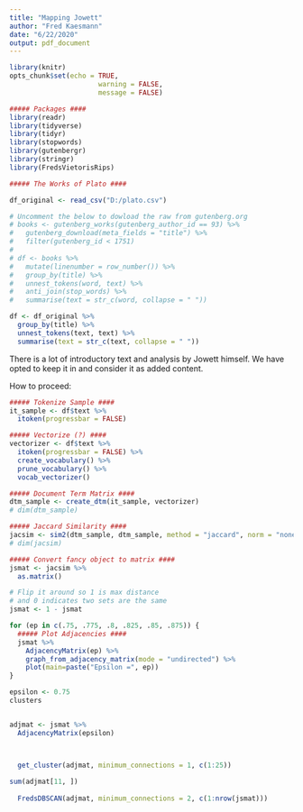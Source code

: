 ---
title: "Mapping Jowett"
author: "Fred Kaesmann"
date: "6/22/2020"
output: pdf_document
---

```{r setup, include=FALSE}
library(knitr)
opts_chunk$set(echo = TRUE,
                      warning = FALSE,
                      message = FALSE)
```

```{r packs}
##### Packages ####
library(readr)
library(tidyverse)
library(tidyr)
library(stopwords)
library(gutenbergr) 
library(stringr)
library(FredsVietorisRips)
```


```{r import_data}
##### The Works of Plato ####

df_original <- read_csv("D:/plato.csv")

# Uncomment the below to dowload the raw from gutenberg.org
# books <- gutenberg_works(gutenberg_author_id == 93) %>%
#   gutenberg_download(meta_fields = "title") %>%
#   filter(gutenberg_id < 1751)
# 
# df <- books %>%
#   mutate(linenumber = row_number()) %>%
#   group_by(title) %>%
#   unnest_tokens(word, text) %>%
#   anti_join(stop_words) %>%
#   summarise(text = str_c(word, collapse = " ")) 

df <- df_original %>%
  group_by(title) %>%
  unnest_tokens(text, text) %>%
  summarise(text = str_c(text, collapse = " "))

```

There is a lot of introductory text and analysis by Jowett himself. 
We have opted to keep it in and consider it as added content.

How to proceed:
\begin{enumerate}
  \item Map similarity of each work to the other
  
  \item Figure out if there is a better way to cluster the text if chapter 
  headings aren't provided 
  
  \item 
\end{enumerate}


```{r text2vec}

##### Tokenize Sample ####
it_sample <- df$text %>%
  itoken(progressbar = FALSE)

##### Vectorize (?) ####
vectorizer <- df$text %>%
  itoken(progressbar = FALSE) %>%
  create_vocabulary() %>%
  prune_vocabulary() %>% 
  vocab_vectorizer()

##### Document Term Matrix ####
dtm_sample <- create_dtm(it_sample, vectorizer)
# dim(dtm_sample)

##### Jaccard Similarity ####
jacsim <- sim2(dtm_sample, dtm_sample, method = "jaccard", norm = "none")
# dim(jacsim)

##### Convert fancy object to matrix ####
jsmat <- jacsim %>%
  as.matrix() 

# Flip it around so 1 is max distance 
# and 0 indicates two sets are the same
jsmat <- 1 - jsmat 

```


```{r}
for (ep in c(.75, .775, .8, .825, .85, .875)) {
  ##### Plot Adjacencies ####
  jsmat %>%
    AdjacencyMatrix(ep) %>%
    graph_from_adjacency_matrix(mode = "undirected") %>%
    plot(main=paste("Epsilon =", ep))
}
```

```{r evaluate_clusters, include=F, echo=F}
epsilon <- 0.75
clusters


adjmat <- jsmat %>%
  AdjacencyMatrix(epsilon) 



  get_cluster(adjmat, minimum_connections = 1, c(1:25))
  
sum(adjmat[11, ])
  
  FredsDBSCAN(adjmat, minimum_connections = 2, c(1:nrow(jsmat)))
```






